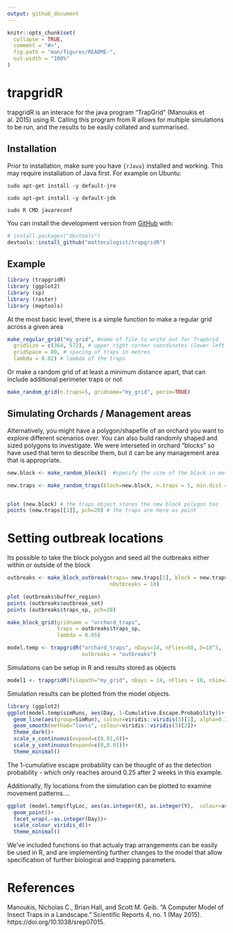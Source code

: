 ```yaml
---
output: github_document
---
```


<!-- README.md is generated from README.Rmd. Please edit that file -->

```r
knitr::opts_chunk$set(
  collapse = TRUE,
  comment = "#>",
  fig.path = "man/figures/README-",
  out.width = "100%"
)
```

# trapgridR

<!-- badges: start -->
<!-- badges: end -->

trapgridR is an interace for the java program "TrapGrid" (Manoukis et al. 2015) using R. Calling this program from R allows for multiple simulations to be run, and the results to be easily collated and summarised.


## Installation

Prior to installation, make sure you have `{rJava}` installed and working. This may require installation of Java first. For example on Ubuntu:

`sudo apt-get install -y default-jre`

`sudo apt-get install -y default-jdk`

`sudo R CMD javareconf`


You can install the development version from [GitHub](https://github.com/) with:

``` r
# install.packages("devtools")
devtools::install_github("mattecologist/trapgridR")
```



## Example

```r
library (trapgridR)
library (ggplot2)
library (sp)
library (raster)
library (maptools)
```

At the most basic level, there is a simple function to make a regular grid across a given area
```r
make_regular_grid("my_grid", #name of file to write out for TrapGrid
  gridSize = c(364, 572), # upper right corner coordinates (lower left is always 0, 0)
  gridSpace = 80, # spacing of traps in metres
  lambda = 0.02) # lambda of the traps
```
Or make a random grid of at least a minimum distance apart, that can include additional perimeter traps or not

```r
make_random_grid(n.traps=5, gridname="my_grid", perim=TRUE)
```

## Simulating Orchards / Management areas

Alternatively, you might have a polygon/shapefile of an orchard you want to explore different scenarios over. You can also build randomly shaped and sized polygons to investigate. We were interseted in orchard "blocks" so have used that term to describe them, but it can be any management area that is appropriate.

```r
new.block <- make_random_block()  #specify the size of the block in metres squared

new.traps <- make_random_traps(block=new.block, n.traps = 5, min.dist = 50) # add traps to the block - here just 4 random traps all at least 50 meters apart


plot (new.block) # the traps object stores the new block polygon too
points (new.traps[[1]], pch=20) # the traps are here as point

```

# Setting outbreak locations

Its possible to take the block polygon and seed all the outbreaks either within or outside of the block
```r
outbreaks <- make_block_outbreak(traps= new.traps[1], block = new.traps[[2]],
                                 nOutbreaks = 10)

plot (outbreaks$buffer_region)
points (outbreaks$outbreak_set)
points (outbreaks$traps_sp, pch=20)
```
```r
make_block_grid(gridname = "orchard_traps",
                traps = outbreaks$traps_sp,
                lambda = 0.05)
```

```r
model.temp <- trapgridR("orchard_traps", nDays=14, nFlies=50, D=10^3,
                        outbreaks = "outbreaks")

```





Simulations can be setup in R and results stored as objects
```r
model1 <- trapgridR(filepath="my_grid", nDays = 14, nFlies = 10, nSim=20, D=10^5)
```

Simulation results can be plotted from the model objects. 
```r
library (ggplot2)
ggplot(model.temp$simRuns, aes(Day, 1-Cumulative.Escape.Probability))+
  geom_line(aes(group=SimRun), colour=viridis::viridis(3)[1], alpha=0.3)+
  geom_smooth(method="loess", colour=viridis::viridis(3)[2])+
  theme_dark()+
  scale_x_continuous(expand=c(0.01,0))+
  scale_y_continuous(expand=c(0,0.01))+
  theme_minimal()

```
The 1-cumulative escape probability can be thought of as the detection probability - which only reaches around 0.25 after 2 weeks in this example.


Additionally, fly locations from the simulation can be plotted to examine movement patterns....
```r
ggplot (model.temp$flyLoc, aes(as.integer(X), as.integer(Y),  colour=as.factor(Simulation.Number)))+
  geom_point()+
  facet_wrap(.~as.integer(Day))+
  scale_colour_viridis_d()+
  theme_minimal()
```


We've included functions so that actualy trap arrangements can be easily be used in R, and are implementing further changes to the model that allow specification of further biological and trapping parameters.

# References

Manoukis, Nicholas C., Brian Hall, and Scott M. Geib. “A Computer Model of Insect Traps in a Landscape.” Scientific Reports 4, no. 1 (May 2015). https://doi.org/10.1038/srep07015.
